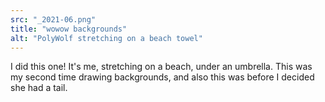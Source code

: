 ```yaml
---
src: "_2021-06.png"
title: "wowow backgrounds"
alt: "PolyWolf stretching on a beach towel"
---
```


I did this one! It's me, stretching on a beach, under an umbrella. This was
my second time drawing backgrounds, and also this was before I decided she
had a tail.
